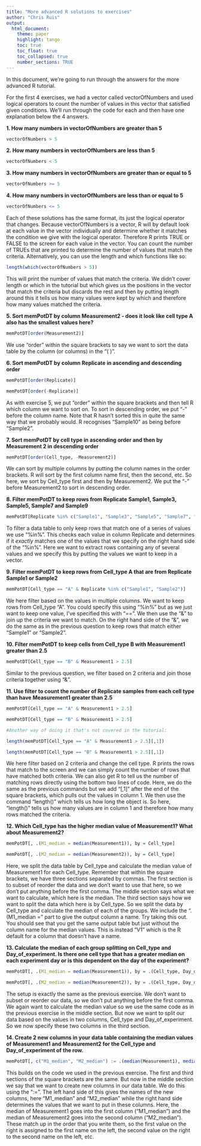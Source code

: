 ```yaml
---
title: "More advanced R solutions to exercises"
author: "Chris Ruis"
output: 
  html_document:
    theme: paper
    highlight: tango
    toc: true
    toc_float: true
    toc_collapsed: true
    number_sections: TRUE
---
```


In this document, we're going to run through the answers for the more advanced R tutorial.

For the first 4 exercises, we had a vector called vectorOfNumbers and used logical operators to count the number of values in this vector that satisfied given conditions. We'll run through the code for each and then have one explanation below the 4 answers.

**1. How many numbers in vectorOfNumbers are greater than 5**

```r

vectorOfNumbers > 5

```

**2. How many numbers in vectorOfNumbers are less than 5**

```r

vectorOfNumbers < 5

```

**3. How many numbers in vectorOfNumbers are greater than or equal to 5**

```r

vectorOfNumbers >= 5

```

**4. How many numbers in vectorOfNumbers are less than or equal to 5**

```r

vectorOfNumbers <= 5

```

Each of these solutions has the same format, its just the logical operator that changes. Because vectorOfNumbers is a vector, R will by default look at each value in the vector individually and determine whether it matches the condition we give with the logical operator. Therefore R prints TRUE or FALSE to the screen for each value in the vector. You can count the number of TRUEs that are printed to determine the number of values that match the criteria. Alternatively, you can use the length and which functions like so:

```r

length(which(vectorOfNumbers > 5))

```

This will print the number of values that match the criteria. We didn't cover length or which in the tutorial but which gives us the positions in the vector that match the criteria but discards the rest and then by putting length around this it tells us how many values were kept by which and therefore how many values matched the criteria.

**5. Sort memPotDT by column Measurement2 - does it look like cell type A also has the smallest values here?**

```r

memPotDT[order(Measurement2)]

```

We use "order" within the square brackets to say we want to sort the data table by the column (or columns) in the "( )".

**6. Sort memPotDT by column Replicate in ascending and descending order**

```r

memPotDT[order(Replicate)]

memPotDT[order(-Replicate)]

```

As with exercise 5, we put "order" within the square brackets and then tell R which column we want to sort on. To sort in descending order, we put "-" before the column name. Note that R hasn't sorted this in quite the same way that we probably would. R recognises "Sample10" as being before "Sample2".

**7. Sort memPotDT by cell type in ascending order and then by Measurement 2 in descending order**

```r

memPotDT[order(Cell_type, -Measurement2)]

```

We can sort by multiple columns by putting the column names in the order brackets. R will sort by the first column name first, then the second, etc. So here, we sort by Cell_type first and then by Measurement2. We put the "-" before Measurement2 to sort in descending order.

**8. Filter memPotDT to keep rows from Replicate Sample1, Sample3, Sample5, Sample7 and Sample9**

```r

memPotDT[Replicate %in% c("Sample1", "Sample3", "Sample5", "Sample7", "Sample9")]

```

To filter a data table to only keep rows that match one of a series of values we use "%in%". This checks each value in column Replicate and determines if it *exactly* matches one of the values that we specify on the right hand side of the "%in%". Here we want to extract rows containing any of several values and we specify this by putting the values we want to keep in a vector.

**9. Filter memPotDT to keep rows from Cell_type A that are from Replicate Sample1 or Sample2**

```r

memPotDT[Cell_type == "A" & Replicate %in% c("Sample1", "Sample2")]

```

We here filter based on the values in multiple columns. We want to keep rows from Cell_type "A". You could specify this using "%in%" but as we just want to keep one value, I've specified this with "==". We then use the "&" to join up the criteria we want to match. On the right hand side of the "&", we do the same as in the previous question to keep rows that match either "Sample1" or "Sample2".

**10. Filter memPotDT to keep cells from Cell_type B with Measurement1 greater than 2.5**

```r

memPotDT[Cell_type == "B" & Measurement1 > 2.5]

```

Similar to the previous question, we filter based on 2 criteria and join those criteria together using "&".

**11. Use filter to count the number of Replicate samples from each cell type than have Measurement1 greater than 2.5**

```r

memPotDT[Cell_type == "A" & Measurement1 > 2.5]

memPotDT[Cell_type == "B" & Measurement1 > 2.5]

#Another way of doing it that's not covered in the tutorial:

length(memPotDT[Cell_type == "A" & Measurement1 > 2.5][,1])

length(memPotDT[Cell_type == "B" & Measurement1 > 2.5][,1])

```

We here filter based on 2 criteria and change the cell type. R prints the rows that match to the screen and we can simply count the number of rows that have matched both criteria. We can also get R to tell us the number of matching rows directly using the bottom two lines of code. Here, we do the same as the previous commands but we add "[,1]" after the end of the square brackets, which pulls out the values in column 1. We then use the command "length()" which tells us how long the object is. So here, "length()" tells us how many values are in column 1 and therefore how many rows matched the criteria.

**12. Which Cell_type has the higher median value of Measurement1? What about Measurement2?**

```r

memPotDT[, .(M1_median = median(Measurement1)), by = Cell_type]

memPotDT[, .(M2_median = median(Measurement2)), by = Cell_type]

```

Here, we split the data table by Cell_type and calculate the median value of Measurement1 for each Cell_type. Remember that within the square brackets, we have three sections separated by commas. The first section is to subset of reorder the data and we don't want to use that here, so we don't put anything before the first comma. The middle section says what we want to calculate, which here is the median. The third section says how we want to split the data which here is by Cell_type. So we split the data by Cell_type and calculate the median of each of the groups. We include the ".(M1_median = " part to give the output column a name. Try taking this out. You should see that you get the same output table but just without the column name for the median values. This is instead "V1" which is the R default for a column that doesn't have a name.

**13. Calculate the median of each group splitting on Cell_type and Day_of_experiment. Is there one cell type that has a greater median on each experiment day or is this dependent on the day of the experiment?**

```r

memPotDT[, .(M1_median = median(Measurement1)), by = .(Cell_type, Day_of_experiment)]

memPotDT[, .(M2_median = median(Measurement2)), by = .(Cell_type, Day_of_experiment)]

```

The setup is exactly the same as the previous exercise. We don't want to subset or reorder our data, so we don't put anything before the first comma. We again want to calculate the median value so we use the same code as in the previous exercise in the middle section. But now we want to split our data based on the values in two columns, Cell_type and Day_of_experiment. So we now specify these two columns in the third section.

**14. Create 2 new columns in your data table containing the median values of Measurement1 and Measurement2 for the Cell_type and Day_of_experiment of the row.**

```r

memPotDT[, c("M1_median", "M2_median") := .(median(Measurement1), median(Measurement2)), by = .(Cell_type, Day_of_experiment)]

```

This builds on the code we used in the previous exercise. The first and third sections of the square brackets are the same. But now in the middle section we say that we want to create new columns in our data table. We do this using the ":=". The left hand side of this gives the names of the new columns, here "M1_median" and "M2_median" while the right hand side determines the values that we want to put in these columns. Here, the median of Measurement1 goes into the first column ("M1_median") and the median of Measurement2 goes into the second column ("M2_median"). These match up in the order that you write them, so the first value on the right is assigned to the first name on the left, the second value on the right to the second name on the left, etc. 